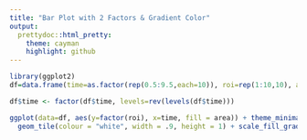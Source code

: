```yaml
---
title: "Bar Plot with 2 Factors & Gradient Color"
output:
  prettydoc::html_pretty:
    theme: cayman
    highlight: github
---
```



```r
library(ggplot2)
df=data.frame(time=as.factor(rep(0.5:9.5,each=10)), roi=rep(1:10,10), area=runif(100, 5.0, 7.5))

df$time <- factor(df$time, levels=rev(levels(df$time)))

ggplot(data=df, aes(y=factor(roi), x=time, fill = area)) + theme_minimal()  + coord_flip() +
  geom_tile(colour = "white", width = .9, height = 1) + scale_fill_gradient(low="blue", high="red")
```

